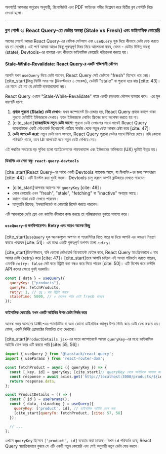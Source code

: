 অবশ্যই\! আপনার অনুরোধ অনুযায়ী, রিপোজিটরি এবং PDF ফাইলের গভীর বিশ্লেষণ করে দ্বিতীয় ব্লগ পোস্টটি নিচে দেওয়া হলো।

---

### **ব্লগ পোস্ট ২: React Query-তে ডেটার অবস্থা (Stale vs Fresh) এবং ডাইনামিক কোয়েরি**

আগের পোস্টে আমরা React Query-এর বেসিক সেটআপ এবং `useQuery` হুক দিয়ে কীভাবে ডেটা ফেচ করতে হয় তা দেখেছি। এই পর্বে আমরা আরও কিছু গুরুত্বপূর্ণ বিষয় নিয়ে আলোচনা করব, যেমন - ডেটার বিভিন্ন অবস্থা (state), Devtools-এর ব্যবহার এবং কীভাবে ডাইনামিক কোয়েরি পরিচালনা করতে হয়।

#### **Stale-While-Revalidate: React Query-র একটি শক্তিশালী কৌশল**

আপনি যখন `useQuery` দিয়ে ডেটা আনেন, React Query সেই ডেটাকে "fresh" হিসেবে ধরে নেয়। [cite\_start]কিন্তু নির্দিষ্ট সময় পর (ডিফল্টভাবে ০ সেকেন্ড), ডেটাটি "stale" বা পুরনো হয়ে যায় [cite: 43]। এর মানে এই নয় যে ডেটাটি ব্যবহারযোগ্য নয়।

React Query এখানে "Stale-While-Revalidate" নামে একটি চমৎকার কৌশল ব্যবহার করে। এর মূল ধারণাটি হলো:

1.  **প্রথমে পুরনো (Stale) ডেটা দেখাও:** যখন কম্পোনেন্ট রি-রেন্ডার হয়, React Query প্রথমে ক্যাশে থাকা পুরনো ডেটাটিই ইউজারকে দেখায়। ফলে ইউজারকে লোডিং স্ক্রিনের জন্য অপেক্ষা করতে হয় না।
2.  [cite\_start]**ব্যাকগ্রাউন্ডে নতুন ডেটা আনো:** পুরনো ডেটা দেখানোর সাথে সাথেই React Query ব্যাকগ্রাউন্ডে একটি নেটওয়ার্ক রিকোয়েস্ট পাঠিয়ে সার্ভার থেকে নতুন ডেটা আনার চেষ্টা করে [cite: 47]।
3.  **ডেটা আপডেট করো:** নতুন ডেটা চলে আসলে, React Query পুরনো ডেটার সাথে মিলিয়ে দেখে। যদি কোনো পরিবর্তন থাকে, তবে UI আপডেট করে নতুন ডেটা দেখিয়ে দেয়।

এই পদ্ধতির সবচেয়ে বড় সুবিধা হলো অ্যাপ্লিকেশনের পারফরম্যান্স এবং ইউজারের অভিজ্ঞতা (UX) দুটোই উন্নত হয়।

#### **ডিবাগিং এর সেরা বন্ধু: `react-query-devtools`**

[cite\_start]React Query-এর সাথে একটি Devtools প্যাকেজ আসে, যা ডিবাগিং-এর জন্য অসাধারণ [cite: 44]। এটি ইনস্টল করা খুবই সহজ। Devtools চালু করলে আপনি ব্রাউজারে দেখতে পারবেন:

- [cite\_start]আপনার অ্যাপের সব `queryKey` [cite: 46]।
- কোন কোয়েরি এখন "fresh", "stale", "fetching" বা "inactive" অবস্থায় আছে।
- ক্যাশে থাকা ডেটা দেখতে পারবেন।
- ম্যানুয়ালি রিফেচ, ইনভ্যালিডেট বা কোয়েরি রিসেট করতে পারবেন।

এটি আপনাকে ডেটা ফ্লো এবং ক্যাশিং কীভাবে কাজ করছে তা পরিষ্কারভাবে বুঝতে সাহায্য করে।

#### **`useQuery`-র কনফিগারেশন: Retry এবং আরও অনেক কিছু**

[cite\_start]`useQuery` হুক অনেকগুলো অপশন বা প্যারামিটার নিতে পারে যা দিয়ে আপনি এর আচরণ নিয়ন্ত্রণ করতে পারবেন [cite: 51]। এর মধ্যে একটি গুরুত্বপূর্ণ অপশন হলো `retry`।

[cite\_start]ডিফল্টভাবে, যদি কোনো নেটওয়ার্ক রিকোয়েস্ট ফেইল করে, React Query স্বয়ংক্রিয়ভাবে ৩ বার আবার চেষ্টা (retry) করে [cite: 47]। [cite\_start]তবে আপনি চাইলে এই সংখ্যা পরিবর্তন করতে পারেন, এমনকি `retry: false` সেট করে রিট্রাই করা বন্ধও করে দিতে পারেন [cite: 50]। এটি বিশেষ করে কস্টলি API কলের ক্ষেত্রে খুবই দরকারি।

```jsx
const { data } = useQuery({
  queryKey: ["products"],
  queryFn: fetchProducts,
  retry: 1, // শুধু ১ বার রিট্রাই করবে
  staleTime: 5000, // ৫ সেকেন্ড পর্যন্ত ডেটা fresh থাকবে
});
```

#### **ডাইনামিক কোয়েরি: যখন একটি আইডির উপর ডেটা নির্ভর করে**

অনেক সময় আমাদের URL-এর প্যারামিটার বা অন্য কোনো ডাইনামিক ভ্যালুর উপর ভিত্তি করে ডেটা ফেচ করতে হয়। যেমন, একটি নির্দিষ্ট প্রোডাক্টের বিস্তারিত তথ্য দেখানো।

[cite\_start]`ProductDetails.jsx`-এর মতো কম্পোনেন্টে আমরা `queryKey`-এর মধ্যে ডাইনামিক আইডি যোগ করে এটি করতে পারি [cite: 55, 56]।

```jsx
import { useQuery } from '@tanstack/react-query';
import { useParams } from 'react-router-dom';

const fetchProduct = async ({ queryKey }) => {
  const [_key, id] = queryKey; [cite_start]// queryKey থেকে আইডিকে আলাদা করা [cite: 60]
  const response = await axios.get(`http://localhost:3000/products/${id}`);
  return response.data;
};

const ProductDetails = () => {
  const { id } = useParams();
  const { data, isLoading } = useQuery({
    queryKey: ['product', id], // ডাইনামিক আইডি যোগ করা
    [cite_start]queryFn: fetchProduct, [cite: 57, 58]
  });

  // ...
};
```

এখানে `queryKey` হিসেবে `['product', id]` ব্যবহার করা হয়েছে। যখন `id` পরিবর্তন হবে, React Query স্বয়ংক্রিয়ভাবে বুঝবে যে এটি একটি নতুন কোয়েরি এবং সেই অনুযায়ী নতুন ডেটা ফেচ করবে।
